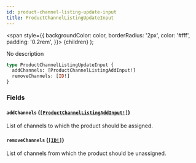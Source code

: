```yaml
---
id: product-channel-listing-update-input
title: ProductChannelListingUpdateInput
---
```


<span
style={{
      backgroundColor: color,
      borderRadius: '2px',
      color: '#fff',
      padding: '0.2rem',
    }}>
{children}
</span>
);

No description

```graphql
type ProductChannelListingUpdateInput {
  addChannels: [ProductChannelListingAddInput!]
  removeChannels: [ID!]
}
```

### Fields

#### `addChannels` ([`[ProductChannelListingAddInput!]`](/api-reference/inputs/product-channel-listing-add-input.mdx))

List of channels to which the product should be assigned.

#### `removeChannels` ([`[ID!]`](/api-reference/scalars/id.mdx))

List of channels from which the product should be unassigned.
